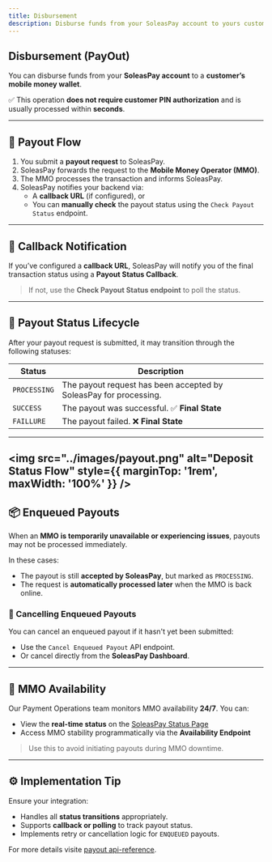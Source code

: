 ```yaml
---
title: Disbursement
description: Disburse funds from your SoleasPay account to yours customers
---
```


##  Disbursement (PayOut)

You can disburse funds from your **SoleasPay account** to a **customer’s mobile money wallet**.

✅ This operation **does not require customer PIN authorization** and is usually processed within **seconds**.

---

## 🔁 Payout Flow

1. You submit a **payout request** to SoleasPay.
2. SoleasPay forwards the request to the **Mobile Money Operator (MMO)**.
3. The MMO processes the transaction and informs SoleasPay.
4. SoleasPay notifies your backend via:
   - A **callback URL** (if configured), or
   - You can **manually check** the payout status using the `Check Payout Status` endpoint.

---

## 🔔 Callback Notification

If you’ve configured a **callback URL**, SoleasPay will notify you of the final transaction status using a **Payout Status Callback**.

> If not, use the **Check Payout Status endpoint** to poll the status.

---

## 📌 Payout Status Lifecycle

After your payout request is submitted, it may transition through the following statuses:

| Status      | Description                                                                  |
|-------------|------------------------------------------------------------------------------|
| `PROCESSING`  | The payout request has been accepted by SoleasPay for processing.              |
| `SUCCESS` | The payout was successful. ✅ **Final State**                                 |
| `FAILLURE`    | The payout failed. ❌ **Final State**                                          |

---
<img src="../images/payout.png" alt="Deposit Status Flow" style={{ marginTop: '1rem', maxWidth: '100%' }} />
---
## 📦 Enqueued Payouts

When an **MMO is temporarily unavailable or experiencing issues**, payouts may not be processed immediately.

In these cases:

- The payout is still **accepted by SoleasPay**, but marked as `PROCESSING`.
- The request is **automatically processed later** when the MMO is back online.

### 🛑 Cancelling Enqueued Payouts

You can cancel an enqueued payout if it hasn't yet been submitted:

- Use the `Cancel Enqueued Payout` API endpoint.
- Or cancel directly from the **SoleasPay Dashboard**.

---

## 📡 MMO Availability

Our Payment Operations team monitors MMO availability **24/7**. You can:

- View the **real-time status** on the [SoleasPay Status Page](https://soleaspay.com)
- Access MMO stability programmatically via the **Availability Endpoint**

> Use this to avoid initiating payouts during MMO downtime.

---

## ⚙️ Implementation Tip

Ensure your integration:
- Handles all **status transitions** appropriately.
- Supports **callback or polling** to track payout status.
- Implements retry or cancellation logic for `ENQUEUED` payouts.


For more details visite  [payout api-reference](https://doc.soleaspay.com/api-reference/endpoint/disbursement). 
